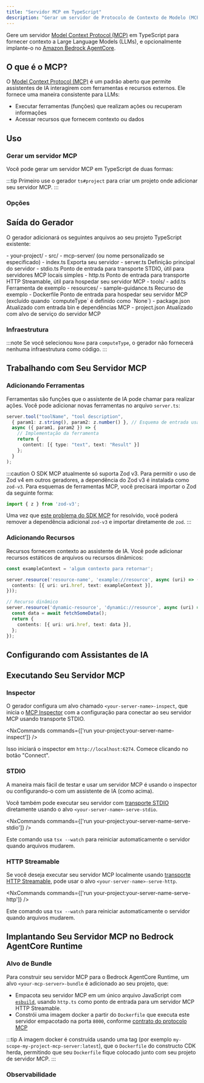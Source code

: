 ```yaml
---
title: "Servidor MCP em TypeScript"
description: "Gerar um servidor de Protocolo de Contexto de Modelo (MCP) em TypeScript para fornecer contexto a Modelos de Linguagem de Grande Escala"
---
```





Gere um servidor [Model Context Protocol (MCP)](https://modelcontextprotocol.io/) em TypeScript para fornecer contexto a Large Language Models (LLMs), e opcionalmente implante-o no [Amazon Bedrock AgentCore](https://docs.aws.amazon.com/bedrock-agentcore/latest/devguide/).

## O que é o MCP?

O [Model Context Protocol (MCP)](https://modelcontextprotocol.io/) é um padrão aberto que permite assistentes de IA interagirem com ferramentas e recursos externos. Ele fornece uma maneira consistente para LLMs:

- Executar ferramentas (funções) que realizam ações ou recuperam informações
- Acessar recursos que fornecem contexto ou dados

## Uso

### Gerar um servidor MCP

Você pode gerar um servidor MCP em TypeScript de duas formas:

<RunGenerator generator="ts#mcp-server" />

:::tip
Primeiro use o gerador <Link path="/guides/typescript-project">`ts#project`</Link> para criar um projeto onde adicionar seu servidor MCP.
:::

### Opções

<GeneratorParameters generator="ts#mcp-server" />

## Saída do Gerador

O gerador adicionará os seguintes arquivos ao seu projeto TypeScript existente:

<FileTree>
  - your-project/
    - src/
      - mcp-server/ (ou nome personalizado se especificado)
        - index.ts Exporta seu servidor
        - server.ts Definição principal do servidor
        - stdio.ts Ponto de entrada para transporte STDIO, útil para servidores MCP locais simples
        - http.ts Ponto de entrada para transporte HTTP Streamable, útil para hospedar seu servidor MCP
        - tools/
          - add.ts Ferramenta de exemplo
        - resources/
          - sample-guidance.ts Recurso de exemplo
        - Dockerfile Ponto de entrada para hospedar seu servidor MCP (excluído quando `computeType` é definido como `None`)
    - package.json Atualizado com entrada bin e dependências MCP
    - project.json Atualizado com alvo de serviço do servidor MCP
</FileTree>

### Infraestrutura

:::note
Se você selecionou `None` para `computeType`, o gerador não fornecerá nenhuma infraestrutura como código.
:::

<Snippet name="shared-constructs" />

<Snippet name="mcp/shared-constructs" />

## Trabalhando com Seu Servidor MCP

### Adicionando Ferramentas

Ferramentas são funções que o assistente de IA pode chamar para realizar ações. Você pode adicionar novas ferramentas no arquivo `server.ts`:

```typescript
server.tool("toolName", "tool description",
  { param1: z.string(), param2: z.number() }, // Esquema de entrada usando Zod
  async ({ param1, param2 }) => {
    // Implementação da ferramenta
    return {
      content: [{ type: "text", text: "Result" }]
    };
  }
);
```

:::caution
O SDK MCP atualmente só suporta Zod v3. Para permitir o uso de Zod v4 em outros geradores, a dependência do Zod v3 é instalada como `zod-v3`. Para esquemas de ferramentas MCP, você precisará importar o Zod da seguinte forma:

```ts
import { z } from 'zod-v3';
```

Uma vez que [este problema do SDK MCP](https://github.com/modelcontextprotocol/typescript-sdk/issues/164) for resolvido, você poderá remover a dependência adicional `zod-v3` e importar diretamente de `zod`.
:::

### Adicionando Recursos

Recursos fornecem contexto ao assistente de IA. Você pode adicionar recursos estáticos de arquivos ou recursos dinâmicos:

```typescript
const exampleContext = 'algum contexto para retornar';

server.resource('resource-name', 'example://resource', async (uri) => ({
  contents: [{ uri: uri.href, text: exampleContext }],
}));

// Recurso dinâmico
server.resource('dynamic-resource', 'dynamic://resource', async (uri) => {
  const data = await fetchSomeData();
  return {
    contents: [{ uri: uri.href, text: data }],
  };
});
```

## Configurando com Assistantes de IA

<Snippet name="mcp/configuration-ts" parentHeading="Configurando com Assistantes de IA" />

## Executando Seu Servidor MCP

### Inspector

O gerador configura um alvo chamado `<your-server-name>-inspect`, que inicia o [MCP Inspector](https://github.com/modelcontextprotocol/inspector) com a configuração para conectar ao seu servidor MCP usando transporte STDIO.

<NxCommands commands={['run your-project:your-server-name-inspect']} />

Isso iniciará o inspector em `http://localhost:6274`. Comece clicando no botão "Connect".

### STDIO

A maneira mais fácil de testar e usar um servidor MCP é usando o inspector ou configurando-o com um assistente de IA (como acima).

Você também pode executar seu servidor com [transporte STDIO](https://modelcontextprotocol.io/docs/concepts/transports#standard-input%2Foutput-stdio) diretamente usando o alvo `<your-server-name>-serve-stdio`.

<NxCommands commands={['run your-project:your-server-name-serve-stdio']} />

Este comando usa `tsx --watch` para reiniciar automaticamente o servidor quando arquivos mudarem.

### HTTP Streamable

Se você deseja executar seu servidor MCP localmente usando [transporte HTTP Streamable](https://modelcontextprotocol.io/docs/concepts/transports#streamable-http), pode usar o alvo `<your-server-name>-serve-http`.

<NxCommands commands={['run your-project:your-server-name-serve-http']} />

Este comando usa `tsx --watch` para reiniciar automaticamente o servidor quando arquivos mudarem.

## Implantando Seu Servidor MCP no Bedrock AgentCore Runtime

<Snippet name="mcp/bedrock-deployment" parentHeading="Implantando Seu Servidor MCP no Bedrock AgentCore Runtime" />

### Alvo de Bundle

Para construir seu servidor MCP para o Bedrock AgentCore Runtime, um alvo `<your-mcp-server>-bundle` é adicionado ao seu projeto, que:

- Empacota seu servidor MCP em um único arquivo JavaScript com [`esbuild`](https://esbuild.github.io/), usando `http.ts` como ponto de entrada para um servidor MCP HTTP Streamable.
- Constrói uma imagem docker a partir do `Dockerfile` que executa este servidor empacotado na porta `8000`, conforme [contrato do protocolo MCP](https://docs.aws.amazon.com/bedrock-agentcore/latest/devguide/runtime-service-contract.html#mcp-protocol-contract)

:::tip
A imagem docker é construída usando uma tag (por exemplo `my-scope-my-project-mcp-server:latest`), que o `Dockerfile` do constructo CDK herda, permitindo que seu `Dockerfile` fique colocado junto com seu projeto de servidor MCP.
:::

### Observabilidade

<Snippet name="mcp/observability" parentHeading="Observabilidade" />